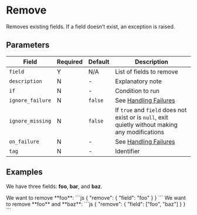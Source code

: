 # Remove

<Synopsis>
Removes existing fields. If a field doesn’t exist, an exception is raised.
</Synopsis>

## Parameters

|Field|Required|Default|Description|
|---|---|---|---|
|`field`|Y|N/A|List of fields to remove|
|`description`|N|-|Explanatory note|
|`if`|N|-|Condition to run|
|`ignore_failure`|N|`false`|See [Handling Failures](../handling-failures.mdx)|
|`ignore_missing`|N|`false`|If `true` and `field` does not exist or is `null`, exit quietly without making any modifications|
|`on_failure`|N|-|See [Handling Failures](../handling-failures.mdx)|
|`tag`|N|-|Identifier|

## Examples

We have three fields: **foo**, **bar**, and **baz**.

<Example>
   <Description>
      We want to remove **foo**:
   </Description>
   <SampleCode>
      ```js
      {
         "remove": {
            "field": "foo"
         }
      }
      ```
   </SampleCode>
   <Description>
      We want to remove **foo** and **baz**:
   </Description>
   <SampleCode>
      ```js
      {
         "remove": {
            "field": ["foo", "baz"]
         }
      }
      ```
   </SampleCode>
</Example>
